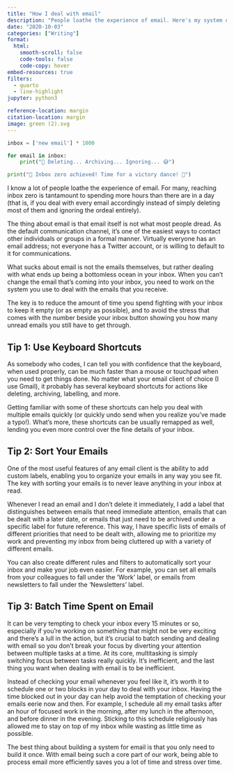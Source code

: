 ```yaml
---
title: "How I deal with email"
description: "People loathe the experience of email. Here's my system of dealing with it."
date: "2020-10-03"
categories: ["Writing"]
format:
  html:
    smooth-scroll: false
    code-tools: false
    code-copy: hover
embed-resources: true
filters:
  - quarto
  - line-highlight
jupyter: python3

reference-location: margin
citation-location: margin
image: green (2).svg
---
```


::: {.column-margin}

```python
inbox = ['new email'] * 1000

for email in inbox:
    print("📧 Deleting... Archiving... Ignoring... 😅")

print("🎉 Inbox zero achieved! Time for a victory dance! 💃")
```

:::

I know a lot of people loathe the experience of email. For many, reaching inbox zero is tantamount to spending more hours than there are in a day (that is, if you deal with every email accordingly instead of simply deleting most of them and ignoring the ordeal entirely).

The thing about email is that email itself is not what most people dread. As the default communication channel, it's one of the easiest ways to contact other individuals or groups in a formal manner. Virtually everyone has an email address; not everyone has a Twitter account, or is willing to default to it for communications.

What sucks about email is not the emails themselves, but rather dealing with what ends up being a bottomless ocean in your inbox. When you can't change the email that's coming into your inbox, you need to work on the system you use to deal with the emails that you receive.

The key is to reduce the amount of time you spend fighting with your inbox to keep it empty (or as empty as possible), and to avoid the stress that comes with the number beside your inbox button showing you how many unread emails you still have to get through.

## Tip 1: Use Keyboard Shortcuts
As somebody who codes, I can tell you with confidence that the keyboard, when used properly, can be much faster than a mouse or touchpad when you need to get things done. No matter what your email client of choice (I use Gmail), it probably has several keyboard shortcuts for actions like deleting, archiving, labelling, and more.

Getting familiar with some of these shortcuts can help you deal with multiple emails quickly (or quickly undo send when you realize you’ve made a typo!). What’s more, these shortcuts can be usually remapped as well, lending you even more control over the fine details of your inbox.

## Tip 2: Sort Your Emails
One of the most useful features of any email client is the ability to add custom labels, enabling you to organize your emails in any way you see fit. The key with sorting your emails is to never leave anything in your inbox at read.

Whenever I read an email and I don't delete it immediately, I add a label that distinguishes between emails that need immediate attention, emails that can be dealt with a later date, or emails that just need to be archived under a specific label for future reference. This way, I have specific lists of emails of different priorities that need to be dealt with, allowing me to prioritize my work and preventing my inbox from being cluttered up with a variety of different emails.

You can also create different rules and filters to automatically sort your inbox and make your job even easier. For example, you can set all emails from your colleagues to fall under the ‘Work’ label, or emails from newsletters to fall under the ‘Newsletters’ label.

## Tip 3: Batch Time Spent on Email
It can be very tempting to check your inbox every 15 minutes or so, especially if you're working on something that might not be very exciting and there’s a lull in the action, but it's crucial to batch sending and dealing with email so you don't break your focus by diverting your attention between multiple tasks at a time. At its core, multitasking is simply switching focus between tasks really quickly. It’s inefficient, and the last thing you want when dealing with email is to be inefficient.

Instead of checking your email whenever you feel like it, it's worth it to schedule one or two blocks in your day to deal with your inbox. Having the time blocked out in your day can help avoid the temptation of checking your emails eerie now and then. For example, I schedule all my email tasks after an hour of focused work in the morning, after my lunch in the afternoon, and before dinner in the evening. Sticking to this schedule religiously has allowed me to stay on top of my inbox while wasting as little time as possible.

The best thing about building a system for email is that you only need to build it once. With email being such a core part of our work, being able to process email more efficiently saves you a lot of time and stress over time.